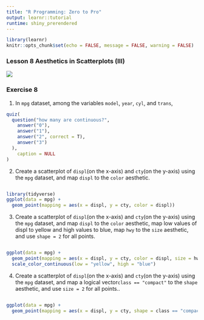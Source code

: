 ```yaml
---
title: "R Programming: Zero to Pro"
output: learnr::tutorial
runtime: shiny_prerendered
---
```


```r
library(learnr)
knitr::opts_chunk$set(echo = FALSE, message = FALSE, warning = FALSE)
```

### Lesson 8 Aesthetics in Scatterplots (III) 
![](https://youtu.be/bmgSK_bofz8)

### Exercise 8

1. In `mpg` dataset, among the variables `model`, `year`, `cyl`, and `trans`,

```r
quiz(
  question("how many are continuous?",
    answer("0"),
    answer("1"),
    answer("2", correct = T),
    answer("3")
  ),
    caption = NULL
)
```

2. Create a scatterplot of `displ`(on the x-axis) and `cty`(on the y-axis) using the  `mpg` dataset, and map `displ` to the `color` aesthetic.

```r

```

```r
library(tidyverse)
ggplot(data = mpg) +
  geom_point(mapping = aes(x = displ, y = cty, color = displ))
```

3. Create a scatterplot of `displ`(on the x-axis) and `cty`(on the y-axis) using the  `mpg` dataset, and map `displ` to the `color` aesthetic, map low values of displ to yellow and high values to blue, map `hwy` to the `size` aesthetic, and use `shape = 2` for all points. 


```r

```

```r
ggplot(data = mpg) + 
  geom_point(mapping = aes(x = displ, y = cty, color = displ, size = hwy), shape = 2) +
  scale_color_continuous(low = "yellow", high = "blue")
```

4. Create a scatterplot of `displ`(on the x-axis) and `cty`(on the y-axis) using the  `mpg` dataset, and map a logical vector`class == "compact"` to the `shape` aesthetic, and use `size = 2` for all points..


```r

```

```r
ggplot(data = mpg) + 
  geom_point(mapping = aes(x = displ, y = cty, shape = class == "compact"), size = 2)
```
